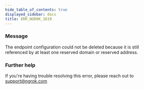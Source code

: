 ```yaml
---
hide_table_of_contents: true
displayed_sidebar: docs
title: ERR_NGROK_1619
---
```


### Message

The endpoint configuration could not be deleted because it is still referenced by at least one reserved domain or reserved address.

### Further help

If you're having trouble resolving this error, please reach out to [support@ngrok.com](mailto:support@ngrok.com?subject=Help%20with%20ERR_NGROK_1619)
